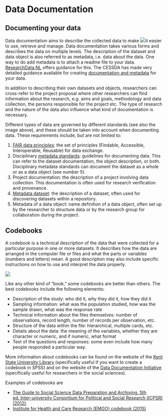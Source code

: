 # Data Documentation

## Documenting your data

Data documentation aims to describe the collected data to make ![](//s3.amazonaws.com/libapps/accounts/62029/images/Metadata.png)it easier to use, retrieve and manage. Data documentation takes various forms and describes the data on multiple levels. The description of the dataset and data object is also referred to as metadata, i.e. data about the data. One way to do add metadata is to attach a readme file to your data. [ResearchData NL](https://datasupport.researchdata.nl/en/start-the-course/iii-research-phase/data-documentation) offers guidance for this. The CESSDA has made very detailed guidance available for creating [documentation and metadata](https://www.cessda.eu/Training/Training-Resources/Library/Data-Management-Expert-Guide/2.-Organise-Document/Documentation-and-metadata) for your data.

In addition to describing their own datasets and objects, researchers can cross-refer to the project proposal where other researchers can find information about the research, e.g. aims and goals, methodology and data collection, the persons responsible for the project etc. The type of research and the nature of the data also influence what kind of documentation is necessary.

Different types of data are governed by different standards (see also the image above), and these should be taken into account when documenting data. These requirements include, but are not limited to:

1. [FAIR data principles](//libguides.vu.nl/rdm/overview#s-lg-box-wrapper-17896126): the set of principles (Findable, Accessible, Interoperable, Reusable) for data exchange.
2. Disciplinary [metadata standards](https://libguides.vu.nl/rdm/metadata): guidelines for documenting data. This can refer to the dataset documentation, the object description, or both. Disciplinary metadata standards can document the dataset as a whole or as a data object (see number 5).
3. Project documentation: the description of a project involving data collection. This documentation is often used for research verification and provenance.
4. [Metadata dataset](https://libguides.vu.nl/c.php?g=683732&p=4880185#s-lg-box-wrapper-18229640): the description of a dataset, often used for discovering datasets within a repository.
5. Metadata of a data object: name definition of a data object, often set up by the researcher to structure data or by the research group for collaboration during the project.

## Codebooks

A codebook is a technical description of the data that were collected for a particular purpose in one or more datasets. It describes how the data are arranged in the computer file or files and what the parts or variables (numbers and letters) mean. A good description may also include specific instructions on how to use and interpret the data properly.

![](https://libapps-eu.s3.amazonaws.com/accounts/46351/images/pivot-table-layout-in-excel-2003.gif)

Like any other kind of "book," some codebooks are better than others. The best codebooks include the following elements:

* Description of the study: who did it, why they did it, how they did it
* Sampling information: what was the population studied, how was the sample drawn, what was the response rate
* Technical information about the files themselves: number of observations, record length, number of records per observation, etc.
* Structure of the data within the file: hierarchical, multiple cards, etc.
* Details about the data: the meaning of the variables, whether they are character or numeric, and if numeric, what format
* Text of the questions and responses: some even include how many people responded a particular way.

More information about codebooks can be found on the website of the [Kent State University Library](https://libguides.library.kent.edu/SPSS/Codebooks) (specifically useful if you want to create a codebook in SPSS) and on the website of the [Data Documentation Initiative](https://ddialliance.org/training/getting-started-new-content/create-a-codebook) (specifically useful for researchers in the social sciences).

Examples of codebooks are

* [The Guide to Social Science Data Preparation and Archiving. 5th ed. Inter-university Consortium for Political and Social Research (ICPSR) (2012)](http://www.icpsr.umich.edu/files/deposit/dataprep.pdf).
* [Institute for Health and Care Research (EMGO) codebook (2015)](http://www.emgo.nl/kc/codebook/)
